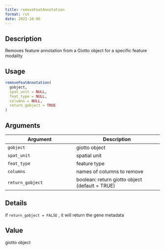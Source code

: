 ```yaml
--- 
title: removeFeatAnnotation 
format: rst 
date: 2022-10-06 
--- 
```


## Description

Removes feature annotation from a Giotto object for a specific feature modality


## Usage

```r
removeFeatAnnotation(
  gobject,
  spat_unit = NULL,
  feat_type = NULL,
  columns = NULL,
  return_gobject = TRUE
)
```


## Arguments

Argument      |Description
------------- |----------------
`gobject`     |     giotto object
`spat_unit`     |     spatial unit
`feat_type`     |     feature type
`columns`     |     names of columns to remove
`return_gobject`     |     boolean: return giotto object (default = TRUE)


## Details

if `return_gobject = FALSE` , it will return the gene metadata


## Value

giotto object


